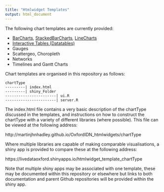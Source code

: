 ```yaml
---
title: "Htmlwidget Templates"
output: html_document
---
```


The following chart templates are currently provided:

- [BarCharts](http://martinjhnhadley.github.io/OxfordIDN_htmlwidgets/charts/BarCharts), [StackedBarCharts](http://martinjhnhadley.github.io/OxfordIDN_htmlwidgets/charts/StackedBarCharts), [LineCharts](http://martinjhnhadley.github.io/OxfordIDN_htmlwidgets/charts/LineCharts)
- [Interactive Tables (Datatables)](http://martinjhnhadley.github.io/OxfordIDN_htmlwidgets/datatable)
- Gauges
- Scattergeo, Choropleth
- Networks
- Timelines and Gantt Charts

Chart templates are organised in this repository as follows:

```
chartType
---------| index.html
---------| shiny_Folder
-----------------------| ui.R
-----------------------| server.R
```

The index.html file contains a very basic description of the chartType discussed in the templates, and instructions on how to construct the chartType with a variety of different libraries (where possible). This file can be viewed at the following address:

http://martinjhnhadley.github.io/OxfordIDN_htmlwidgets/chartType

Where multiple libraries are capable of making comparable visualisations, a shiny app is provided to compare these at the following address:

https://livedataoxford.shinyapps.io/htmlwidget_template_chartType

Note that multiple shiny apps may be associated with one template, these may be documented within this repository or elsewhere but links to both documentation and parent Github repositories will be provided within the shiny app.
